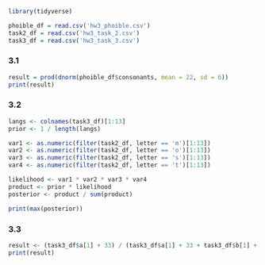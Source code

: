 ```r
library(tidyverse)

phoible_df = read.csv('hw3_phoible.csv')
task2_df = read.csv('hw3_task_2.csv')
task3_df = read.csv('hw3_task_3.csv')
```
### 3.1
```r
result = prod(dnorm(phoible_df$consonants, mean = 22, sd = 6))
print(result)
```
### 3.2
```r
langs <- colnames(task3_df)[1:13]
prior <- 1 / length(langs)

var1 <- as.numeric(filter(task2_df, letter == 'm')[1:13]) 
var2 <- as.numeric(filter(task2_df, letter == 'o')[1:13])
var3 <- as.numeric(filter(task2_df, letter == 's')[1:13])
var4 <- as.numeric(filter(task2_df, letter == 't')[1:13])

likelihood <- var1 * var2 * var3 * var4
product <- prior * likelihood
posterior <- product / sum(product)

print(max(posterior))
```
### 3.3
```r
result <- (task3_df$a[1] + 33) / (task3_df$a[1] + 33 + task3_df$b[1] + 77)
print(result)
```